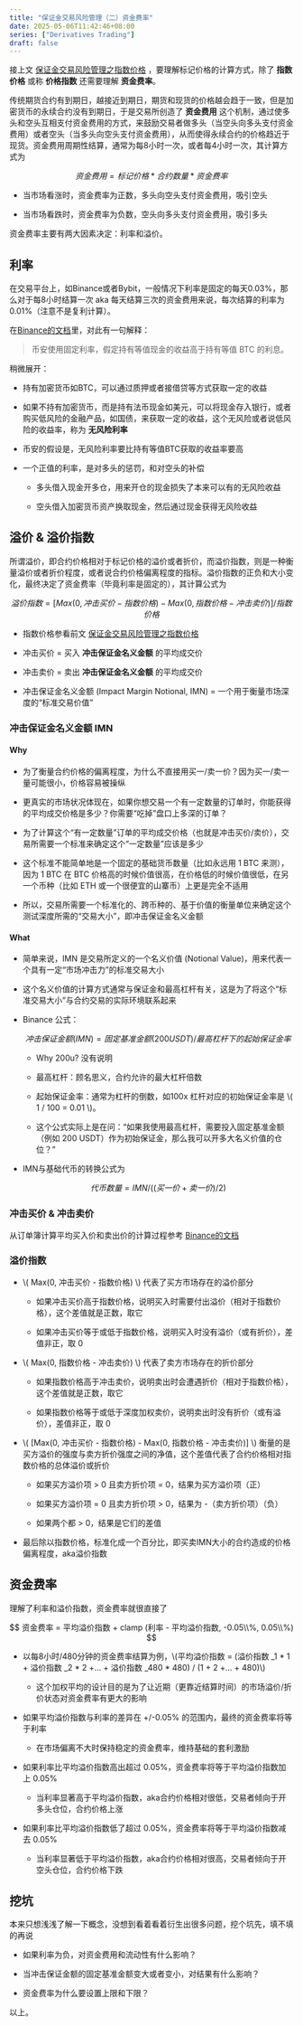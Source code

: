 ```yaml
---
title: "保证金交易风险管理（二）资金费率"
date: 2025-05-06T11:42:46+08:00
series: ["Derivatives Trading"]
draft: false
---
```


接上文 [保证金交易风险管理之指数价格](../derivatives-002) ，要理解标记价格的计算方式，除了 __指数价格__ 或称 __价格指数__ 还需要理解 __资金费率__。

传统期货合约有到期日，越接近到期日，期货和现货的价格越会趋于一致，但是加密货币的永续合约没有到期日，于是交易所创造了 __资金费用__ 这个机制，通过使多头和空头互相支付资金费用的方式，来鼓励交易者做多头（当空头向多头支付资金费用）或者空头（当多头向空头支付资金费用），从而使得永续合约的价格趋近于现货。资金费用周期性结算，通常为每8小时一次，或者每4小时一次，其计算方式为

$$
资金费用 = 标记价格 * 合约数量 * 资金费率
$$

- 当市场看涨时，资金费率为正数，多头向空头支付资金费用，吸引空头

- 当市场看跌时，资金费率为负数，空头向多头支付资金费用，吸引多头

资金费率主要有两大因素决定：利率和溢价。

## 利率

在交易平台上，如Binance或者Bybit，一般情况下利率是固定的每天0.03%，那么对于每8小时结算一次 aka 每天结算三次的资金费用来说，每次结算的利率为0.01%（注意不是复利计算）。

在[Binance的文档](https://www.binance.com/zh-CN/support/faq/detail/360033525031)里，对此有一句解释：

> 币安使用固定利率，假定持有等值现金的收益高于持有等值 BTC 的利息。

稍微展开：

- 持有加密货币如BTC，可以通过质押或者接借贷等方式获取一定的收益

- 如果不持有加密货币，而是持有法币现金如美元，可以将现金存入银行，或者购买低风险的金融产品，如国债，来获取一定的收益，这个无风险或者说低风险的收益率，称为 __无风险利率__

- 币安的假设是，无风险利率要比持有等值BTC获取的收益率要高

- 一个正值的利率，是对多头的惩罚，和对空头的补偿

    - 多头借入现金开多仓，用来开仓的现金损失了本来可以有的无风险收益

    - 空头借入加密货币资产换取现金，然后通过现金获得无风险收益

## 溢价 & 溢价指数

所谓溢价，即合约价格相对于标记价格的溢价或者折价，而溢价指数，则是一种衡量溢价或者折价程度，或者说合约价格偏离程度的指标。溢价指数的正负和大小变化，最终决定了资金费率（毕竟利率是固定的），其计算公式为

$$
溢价指数 = [Max(0, 冲击买价 - 指数价格) - Max(0, 指数价格 - 冲击卖价)] / 指数价格
$$

- 指数价格参看前文 [保证金交易风险管理之指数价格](../derivatives-002)

- 冲击买价 = 买入 __冲击保证金名义金额__ 的平均成交价

- 冲击卖价 = 卖出 __冲击保证金名义金额__ 的平均成交价

- 冲击保证金名义金额 (Impact Margin Notional, IMN) = 一个用于衡量市场深度的“标准交易价值”

### 冲击保证金名义金额 IMN

#### Why

- 为了衡量合约价格的偏离程度，为什么不直接用买一/卖一价？因为买一/卖一量可能很小，价格容易被操纵

- 更真实的市场状况体现在，如果你想交易一个有一定数量的订单时，你能获得的平均成交价格是多少？你需要“吃掉”盘口上多深的订单？

- 为了计算这个“有一定数量”订单的平均成交价格（也就是冲击买价/卖价），交易所需要一个标准来确定这个“一定数量”应该是多少

- 这个标准不能简单地是一个固定的基础货币数量（比如永远用 1 BTC 来测），因为 1 BTC 在 BTC 价格高的时候价值很高，在价格低的时候价值很低，在另一个币种（比如 ETH 或一个很便宜的山寨币）上更是完全不适用

- 所以，交易所需要一个标准化的、跨币种的、基于价值的衡量单位来确定这个测试深度所需的“交易大小”，即冲击保证金名义金额

#### What

- 简单来说，IMN 是交易所定义的一个名义价值 (Notional Value)，用来代表一个具有一定“市场冲击力”的标准交易大小

- 这个名义价值的计算方式通常与保证金和最高杠杆有关，这是为了将这个“标准交易大小”与合约交易的实际环境联系起来

- Binance 公式：

    $$
    冲击保证金额(IMN) = 固定基准金额 (200 USDT) / 最高杠杆下的起始保证金率
    $$

    - Why 200u? 没有说明

    - 最高杠杆：顾名思义，合约允许的最大杠杆倍数

    - 起始保证金率：通常为杠杆的倒数，如100x 杠杆对应的初始保证金率是 \\( 1 / 100 = 0.01 \\)。
    
    - 这个公式实际上是在问：“如果我使用最高杠杆，需要投入固定基准金额（例如 200 USDT）作为初始保证金，那么我可以开多大名义价值的仓位？”

- IMN与基础代币的转换公式为

    $$
    代币数量 = IMN / ( (买一价 + 卖一价) / 2)
    $$

### 冲击买价 & 冲击卖价

从订单簿计算平均买入价和卖出价的计算过程参考 [Binance的文档](https://www.binance.com/zh-CN/support/faq/detail/360033525031)

### 溢价指数

- \\( Max(0, 冲击买价 - 指数价格) \\) 代表了买方市场存在的溢价部分

    - 如果冲击买价高于指数价格，说明买入时需要付出溢价（相对于指数价格），这个差值就是正数，取它

    - 如果冲击买价等于或低于指数价格，说明买入时没有溢价（或有折价），差值非正，取 0

- \\( Max(0, 指数价格 - 冲击卖价) \\) 代表了卖方市场存在的折价部分

    - 如果指数价格高于冲击卖价，说明卖出时会遭遇折价（相对于指数价格），这个差值就是正数，取它

    - 如果指数价格等于或低于深度加权卖价，说明卖出时没有折价（或有溢价），差值非正，取 0

- \\( [Max(0, 冲击买价 - 指数价格) - Max(0, 指数价格 - 冲击卖价)] \\) 衡量的是买方溢价的强度与卖方折价强度之间的净值，这个差值代表了合约价格相对指数价格的总体溢价或折价

    - 如果买方溢价项 > 0 且卖方折价项 = 0，结果为买方溢价项（正）

    - 如果买方溢价项 = 0 且卖方折价项 > 0，结果为 -（卖方折价项）（负）

    - 如果两个都 > 0，结果是它们的差值

- 最后除以指数价格，标准化成一个百分比，即买卖IMN大小的合约造成的价格偏离程度，aka溢价指数

## 资金费率

理解了利率和溢价指数，资金费率就很直接了

$$
资金费率 = 平均溢价指数 + clamp (利率 - 平均溢价指数, -0.05\\%, 0.05\\%)
$$

- 以每8小时/480分钟的资金费率结算为例，\\(平均溢价指数 = (溢价指数 _1 * 1 + 溢价指数 _2 * 2 +... + 溢价指数 _480 * 480) / (1 + 2 +... + 480)\\)

    - 这个加权平均的设计目的是为了让近期（更靠近结算时间）的市场溢价/折价状态对资金费率有更大的影响

- 如果平均溢价指数与利率的差异在 +/-0.05% 的范围内，最终的资金费率将等于利率

    - 在市场偏离不大时保持稳定的资金费率，维持基础的套利激励

- 如果利率比平均溢价指数高出超过 0.05%，资金费率将等于平均溢价指数加上 0.05%

    - 当利率显著高于平均溢价指数，aka合约价格相对很低，交易者倾向于开多头仓位，合约价格上涨
    
- 如果利率比平均溢价指数低了超过 0.05%，资金费率将等于平均溢价指数减去 0.05%

    - 当利率显著低于平均溢价指数，aka合约价格相对很高，交易者倾向于开空头仓位，合约价格下跌

## 挖坑

本来只想浅浅了解一下概念，没想到看着看着衍生出很多问题，挖个坑先，填不填的再说

- 如果利率为负，对资金费用和流动性有什么影响？

- 当冲击保证金额的固定基准金额变大或者变小，对结果有什么影响？

- 资金费率为什么要设置上限和下限？

以上。
